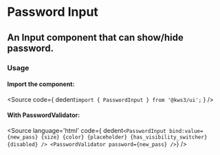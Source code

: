 
<Version />

# Password Input
## An Input component that can show/hide password.

<Meta of={Stories} />
<Canvas />
<Controls />

### Usage
#### Import the component:
<Source
  code={
    dedent`import { PasswordInput } from '@kws3/ui';`
  }
/>



#### With PasswordValidator:
<Source
  language='html'
  code={ dedent`
    <PasswordInput
      bind:value={new_pass}
      {size}
      {color}
      {placeholder}
      {has_visibility_switcher}
      {disabled} />
    <PasswordValidator password={new_pass} />
  `}
/>
